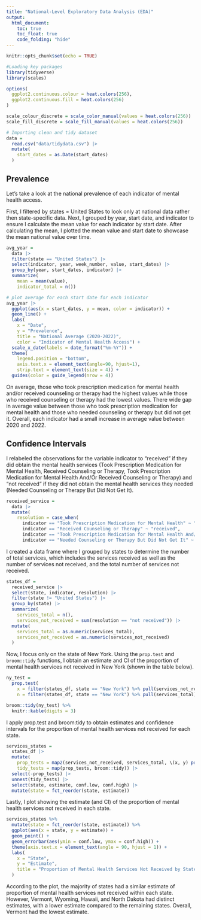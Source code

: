 ```yaml
---
title: "National-Level Exploratory Data Analysis (EDA)"
output:
  html_document:
    toc: true
    toc_float: true
    code_folding: "hide"
---
```


```r
knitr::opts_chunk$set(echo = TRUE)
```

```r
#Loading key packages
library(tidyverse)
library(scales)

options(
  ggplot2.continuous.colour = heat.colors(256),
  ggplot2.continuous.fill = heat.colors(256)
)

scale_colour_discrete = scale_color_manual(values = heat.colors(256))
scale_fill_discrete = scale_fill_manual(values = heat.colors(256))

# Importing clean and tidy dataset 
data = 
  read.csv("data/tidydata.csv") |> 
  mutate(
    start_dates = as.Date(start_dates)
  )
```

## Prevalence 

Let's take a look at the national prevalence of each indicator of mental health access.

First, I filtered by states = United States to look only at national data rather then state-specific data. Next, I grouped by year, start date, and indicator to ensure I calculate the mean value for each indicator by start date. After calculating the mean, I plotted the mean value and start date to showcase the mean national value over time.

```r
avg_year =
  data |> 
  filter(state == "United States") |> 
  select(indicator, year, week_number, value, start_dates) |> 
  group_by(year, start_dates, indicator) |> 
  summarize(
    mean = mean(value),
    indicator_total = n())

# plot average for each start date for each indicator
avg_year |> 
  ggplot(aes(x = start_dates, y = mean, color = indicator)) +
  geom_line() +
  labs(
    x = "Date",
    y = "Prevalence",
    title = "National Average (2020-2022)",
    color = "Indicator of Mental Health Access") +
  scale_x_date(labels = date_format("%m-%Y")) +
  theme(
    legend.position = "bottom",
    axis.text.x = element_text(angle=90, hjust=1),
    strip.text = element_text(size = 4)) +
  guides(color = guide_legend(nrow = 4))
```

On average, those who took prescription medication for mental health and/or received counseling or therapy had the highest values while those who received counseling or therapy had the lowest values. There wide gap in average value between those who took prescription medication for mental health and those who needed counseling or therapy but did not get it. Overall, each indicator had a small increase in average value between 2020 and 2022.

## Confidence Intervals

I relabeled the observations for the variable indicator to "received" if they did obtain the mental health services (Took Prescription Medication for Mental Health, Received Counseling or Therapy, Took Prescription Medication for Mental Health And/Or Received Counseling or Therapy) and "not received" if they did not obtain the mental health services they needed (Needed Counseling or Therapy But Did Not Get It).

```r
received_service = 
  data |> 
  mutate(
    resolution = case_when(
      indicator == "Took Prescription Medication for Mental Health" ~ "received",
      indicator == "Received Counseling or Therapy" ~ "received",
      indicator == "Took Prescription Medication for Mental Health And/Or Received Counseling or Therapy" ~ "received",
      indicator == "Needed Counseling or Therapy But Did Not Get It" ~ "not received"))
```

I created a data frame where I grouped by states to determine the number of total services, which includes the services received as well as the number of services not received, and the total number of services not received.

```r
states_df =
  received_service |> 
  select(state, indicator, resolution) |> 
  filter(state != "United States") |> 
  group_by(state) |> 
  summarize(
    services_total = n(),
    services_not_received = sum(resolution == "not received")) |> 
  mutate(
    services_total = as.numeric(services_total),
    services_not_received = as.numeric(services_not_received)
  )
```

Now, I focus only on the state of New York. Using the `prop.test` and `broom::tidy` functions, I obtain an estimate and CI of the proportion of mental health services not received in New York (shown in the table below).

```r
ny_test = 
  prop.test(
    x = filter(states_df, state == "New York") %>% pull(services_not_received),
    n = filter(states_df, state == "New York") %>% pull(services_total)) 

broom::tidy(ny_test) %>% 
  knitr::kable(digits = 3)
```

I apply prop.test and broom:tidy to obtain estimates and confidence intervals for the proportion of mental health services not received for each state.

```r
services_states =
  states_df |> 
  mutate(
    prop_tests = map2(services_not_received, services_total, \(x, y) prop.test(x = x, n = y)),
    tidy_tests = map(prop_tests, broom::tidy)) |> 
  select(-prop_tests) |> 
  unnest(tidy_tests) |> 
  select(state, estimate, conf.low, conf.high) |>  
  mutate(state = fct_reorder(state, estimate))
```

Lastly, I plot showing the estimate (and CI) of the proportion of mental health services not received in each state.

```r
services_states %>% 
  mutate(state = fct_reorder(state, estimate)) %>% 
  ggplot(aes(x = state, y = estimate)) + 
  geom_point() + 
  geom_errorbar(aes(ymin = conf.low, ymax = conf.high)) + 
  theme(axis.text.x = element_text(angle = 90, hjust = 1)) +
  labs(
    x = "State",
    y = "Estimate",
    title = "Proportion of Mental Health Services Not Received by State"
  )
```

According to the plot, the majority of states had a similar estimate of proportion of mental health services not received within each state. However, Vermont, Wyoming, Hawaii, and North Dakota had distinct estimates, with a lower estimate compared to the remaining states. Overall, Vermont had the lowest estimate.